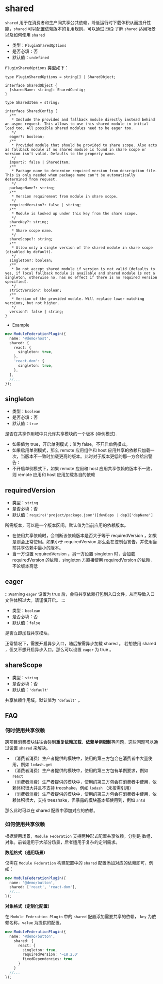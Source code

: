 # shared

`shared` 用于在消费者和生产间共享公共依赖，降低运行时下载体积从而提升性能，`shared` 可以配置依赖版本的复用规则，可以通过 [FAQ](#faq) 了解 `shared` 适用场景以及如何使用 `shared`

- 类型：`PluginSharedOptions`
- 是否必填：否
- 默认值：`undefined`

`PluginSharedOptions` 类型如下：

```tsx
type PluginSharedOptions = string[] | SharedObject;

interface SharedObject {
  [sharedName: string]: SharedConfig;
}

type SharedItem = string;

interface SharedConfig {
  /**
   * Include the provided and fallback module directly instead behind an async request. This allows to use this shared module in initial load too. All possible shared modules need to be eager too.
   */
  eager?: boolean;
  /**
   * Provided module that should be provided to share scope. Also acts as fallback module if no shared module is found in share scope or version isn't valid. Defaults to the property name.
   */
  import?: false | SharedItem;
  /**
   * Package name to determine required version from description file. This is only needed when package name can't be automatically determined from request.
   */
  packageName?: string;
  /**
   * Version requirement from module in share scope.
   */
  requiredVersion?: false | string;
  /**
   * Module is looked up under this key from the share scope.
   */
  shareKey?: string;
  /**
   * Share scope name.
   */
  shareScope?: string;
  /**
   * Allow only a single version of the shared module in share scope (disabled by default).
   */
  singleton?: boolean;
  /**
   * Do not accept shared module if version is not valid (defaults to yes, if local fallback module is available and shared module is not a singleton, otherwise no, has no effect if there is no required version specified).
   */
  strictVersion?: boolean;
  /**
   * Version of the provided module. Will replace lower matching versions, but not higher.
   */
  version?: false | string;
}
```

- Example

```ts
new ModuleFederationPlugin({
  name: '@demo/host',
  shared: {
    react: {
      singleton: true,
    },
    'react-dom': {
      singleton: true,
    },
  },
  //...
});
```

## singleton

- 类型：`boolean`
- 是否必填：否
- 默认值：`true`

是否在共享作用域中只允许共享模块的一个版本 (单例模式).

- 如果值为 true，开启单例模式；值为 false，不开启单例模式。
- 如果启用单例模式，那么 remote 应用组件和 host 应用共享的依赖只加载一次，当版本不一致时加载更高的版本。此时对于版本更低的那一方会给出警告：
- 不开启单例模式下，如果 remote 应用和 host 应用共享依赖的版本不一致，则 remote 应用和 host 应用加载各自的依赖

## requiredVersion

- 类型：`string`
- 是否必填：否
- 默认值：`require('project/package.json')[devDeps | dep]['depName']`

所需版本，可以是一个版本区间。默认值为当前应用的依赖版本。

- 在使用共享依赖时，会判断该依赖版本是否大于等于 requiredVersion ，如果是则会正常使用。如果小于 requiredVersion 那么会在控制台警告，并使用当前共享依赖中最小的版本。
- 当一方设置 requiredVersion ，另一方设置 singleton 时，会加载 requiredVersion 的依赖，singleton 方直接使用 requiredVersion 的依赖，不论版本高低

## eager

:::warning
`eager` 设置为 true 后，会将共享依赖打包到入口文件，从而导致入口文件体积过大。请谨慎开启。
:::

- 类型：`boolean`
- 是否必填：否
- 默认值：`false`

是否立即加载共享模块。

正常情况下，需要开启异步入口，随后按需异步加载 shared 。 若想使用 shared ，但又不想开启异步入口，那么可以设置 `eager` 为 true 。

## shareScope

- 类型：`string`
- 是否必填：否
- 默认值：`'default'`

共享依赖作用域，默认值为 `'default'` 。

## FAQ

### 何时使用共享依赖

跨项目消费模块往往会碰到**重复依赖加载**、**依赖单例限制**等问题，这些问题可以通过设置 `shared` 来解决。

- （消费者消费）生产者提供的模块中，使用的第三方包会在消费者中大量使用，例如 `lodash.get`
- （消费者消费）生产者提供的模块中，使用的第三方包有单例要求，例如 `react`
- （消费者消费）生产者提供的模块中，使用的第三方包会在消费者中使用，依赖体积很大并且不支持 treeshake，例如 `lodash` （未按需引用）
- （消费者消费）生产者提供的模块中，使用的第三方包会在消费者中使用，依赖体积很大，支持 treeshake，但暴露的模块基本都使用到，例如 `antd`

那么此时可以在 shared 配置中添加对应的依赖。

### 如何使用共享依赖

根据使用场景，`Module Federation` 支持两种形式配置共享依赖，分别是 数组、对象。前者适用于大部分场景，后者适用于复杂的定制需求。

**数组格式（通用场景）**

仅需在 `Module Federation` 构建配置中的 `shared` 配置添加对应的依赖即可，例如：

```ts
new ModuleFederationPlugin({
  name: '@demo/button',
  shared: ['react', 'react-dom'],
  //...
});
```

**对象格式（定制化配置）**

在 `Module Federation Plugin` 中的 `shared` 配置添加需要共享的依赖， `key` 为依赖名称，`value` 为提供的配置。

```ts
new ModuleFederationPlugin({
  name: '@demo/button',
    shared: {
      react: {
        singleton: true,
        requiredVersion: '~18.2.0'
        fixedDependencies: true
      }
    }
  //...
});
```
